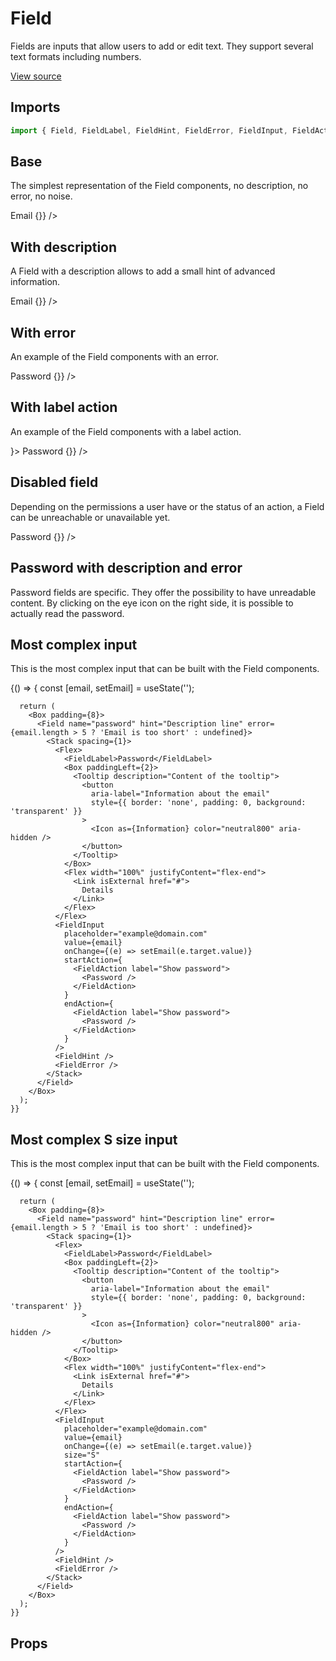 <!--- Field.stories.mdx --->


<Meta title="Design System/Components/Field" component={Field} />

# Field

Fields are inputs that allow users to add or edit text. They support several text formats including numbers.

[View source](https://github.com/strapi/design-system/tree/main/packages/strapi-design-system/src/Field)

## Imports

```js
import { Field, FieldLabel, FieldHint, FieldError, FieldInput, FieldAction } from '@strapi/design-system';
```

## Base

The simplest representation of the Field components, no description, no error, no noise.

<Canvas>
  <Story name="base">
    <Field name="email">
      <Stack spacing={1}>
        <FieldLabel>Email</FieldLabel>
        <FieldInput type="text" placeholder="Placeholder" value="" onChange={() => {}} />
      </Stack>
    </Field>
  </Story>
</Canvas>

## With description

A Field with a description allows to add a small hint of advanced information.

<Canvas>
  <Story name="with description">
    <Field name="email" hint="Description line">
      <Stack spacing={1}>
        <FieldLabel required>Email</FieldLabel>
        <FieldInput type="text" placeholder="Placeholder" value="" onChange={() => {}} />
        <FieldHint />
      </Stack>
    </Field>
  </Story>
</Canvas>

## With error

An example of the Field components with an error.

<Canvas>
  <Story name="with error">
    <Field name="password" error="Password is too short">
      <Stack spacing={1}>
        <FieldLabel>Password</FieldLabel>
        <FieldInput type="password" placeholder="Placeholder" value="" onChange={() => {}} />
        <FieldHint />
        <FieldError />
      </Stack>
    </Field>
  </Story>
</Canvas>

## With label action

An example of the Field components with a label action.

<Canvas>
  <Story name="with label-action">
    <Field name="password">
      <Stack spacing={1}>
        <FieldLabel required action={<Earth />}>
          Password
        </FieldLabel>
        <FieldInput type="password" placeholder="Placeholder" value="" onChange={() => {}} />
        <FieldHint />
        <FieldError />
      </Stack>
    </Field>
  </Story>
</Canvas>

## Disabled field

Depending on the permissions a user have or the status of an action, a Field can be unreachable or unavailable yet.

<Canvas>
  <Story name="disabled">
    <Field name="password" hint="Description line">
      <Stack spacing={1}>
        <FieldLabel>Password</FieldLabel>
        <FieldInput placeholder="Placeholder" value="Hello world" disabled onChange={() => {}} />
        <FieldHint />
        <FieldError />
      </Stack>
    </Field>
  </Story>
</Canvas>

## Password with description and error

Password fields are specific. They offer the possibility to have unreadable content. By clicking on the eye icon on the
right side, it is possible to actually read the password.

## Most complex input

This is the most complex input that can be built with the Field components.

<Canvas>
  <Story name="most complex input">
    {() => {
      const [email, setEmail] = useState('');

      return (
        <Box padding={8}>
          <Field name="password" hint="Description line" error={email.length > 5 ? 'Email is too short' : undefined}>
            <Stack spacing={1}>
              <Flex>
                <FieldLabel>Password</FieldLabel>
                <Box paddingLeft={2}>
                  <Tooltip description="Content of the tooltip">
                    <button
                      aria-label="Information about the email"
                      style={{ border: 'none', padding: 0, background: 'transparent' }}
                    >
                      <Icon as={Information} color="neutral800" aria-hidden />
                    </button>
                  </Tooltip>
                </Box>
                <Flex width="100%" justifyContent="flex-end">
                  <Link isExternal href="#">
                    Details
                  </Link>
                </Flex>
              </Flex>
              <FieldInput
                placeholder="example@domain.com"
                value={email}
                onChange={(e) => setEmail(e.target.value)}
                startAction={
                  <FieldAction label="Show password">
                    <Password />
                  </FieldAction>
                }
                endAction={
                  <FieldAction label="Show password">
                    <Password />
                  </FieldAction>
                }
              />
              <FieldHint />
              <FieldError />
            </Stack>
          </Field>
        </Box>
      );
    }}

  </Story>
</Canvas>

## Most complex S size input

This is the most complex input that can be built with the Field components.

<Canvas>
  <Story name="most complex s size input">
    {() => {
      const [email, setEmail] = useState('');

      return (
        <Box padding={8}>
          <Field name="password" hint="Description line" error={email.length > 5 ? 'Email is too short' : undefined}>
            <Stack spacing={1}>
              <Flex>
                <FieldLabel>Password</FieldLabel>
                <Box paddingLeft={2}>
                  <Tooltip description="Content of the tooltip">
                    <button
                      aria-label="Information about the email"
                      style={{ border: 'none', padding: 0, background: 'transparent' }}
                    >
                      <Icon as={Information} color="neutral800" aria-hidden />
                    </button>
                  </Tooltip>
                </Box>
                <Flex width="100%" justifyContent="flex-end">
                  <Link isExternal href="#">
                    Details
                  </Link>
                </Flex>
              </Flex>
              <FieldInput
                placeholder="example@domain.com"
                value={email}
                onChange={(e) => setEmail(e.target.value)}
                size="S"
                startAction={
                  <FieldAction label="Show password">
                    <Password />
                  </FieldAction>
                }
                endAction={
                  <FieldAction label="Show password">
                    <Password />
                  </FieldAction>
                }
              />
              <FieldHint />
              <FieldError />
            </Stack>
          </Field>
        </Box>
      );
    }}

  </Story>
</Canvas>

## Props

<ArgsTable of={Field} />
